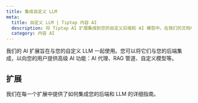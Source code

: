 ```yaml
---
title: 集成自定义 LLM
meta:
  title: 自定义 LLM | Tiptap 内容 AI
  description: 将 Tiptap AI 扩展集成到您的自定义后端和 AI 模型中。在我们的文档中阅读相关信息。
  category: 内容 AI
---
```



我们的 AI 扩展旨在与您的自定义 LLM 一起使用。您可以将它们与您的后端集成，以向您的用户提供高级 AI 功能：AI 代理、RAG 管道、自定义模型等。

## 扩展

我们在每一个扩展中提供了如何集成您的后端和 LLM 的详细指南。

<div className="grid sm:grid-cols-2 gap-5">
  <ProductCard
    title="AI 生成"
    description="使用您的自定义 AI 模型生成文本和图像，并编辑内容。"
    tags={['云', '本地']}
    documentationUrl="/content-ai/capabilities/generation/custom-llms"
    icon={contentAIIcon.src}
  />
  <ProductCard
    title="AI 建议"
    description="使用您的自定义 AI 模型生成校对建议。"
    tags={['测试版', '云', '本地']}
    documentationUrl="/content-ai/capabilities/suggestion/custom-llms"
    icon={contentAIIcon.src}
  />
  <ProductCard
    title="AI 智能体"
    description="集成一个 AI 助手，可以根据用户定义的任务读取和编辑您的文档。"
    tags={['测试版', '云', '本地']}
    documentationUrl="/content-ai/capabilities/agent/custom-llms"
    icon={contentAIIcon.src}
  />
</div>